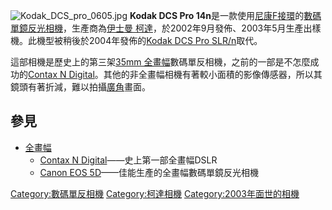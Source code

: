 {{Infobox Digicam
| model = Kodak DCS Pro 14n
| image = [[File:Kodak_DCS_pro_0605.jpg|300px]]
| kind = [[135系統|135系統]][[數碼單鏡反光相機|數碼單鏡反光相機]]
| sensor = 36 x 24 mm [[CMOS|CMOS]]|
| res = 4560 x 3048 (13.89 百萬[[像素|像素]])
| lens = 可更換，[[尼康F接環|F接環]]
| viewfinder =
| storage = [[CF卡|CF卡]]
| shutter = 
| shutterRange =
| metering = TTL
| emode = 全自動，預設, [[快門優先|快門優先]], [[光圈優先|光圈優先]]，手動
| mmode = 評價，局部，點測光
| farea =
| fmode = 單次、AI伺服、AI焦點、手動對焦
| cont =
| speedRange =
| rearLCD =
| weight =
| battery =
| obp =
}}


[[File:Kodak_DCS_pro_0605.jpg|thumb]]
'''Kodak DCS Pro 14n'''是一款使用[[尼康F接環|尼康F接環]]的[[數碼單鏡反光相機|數碼單鏡反光相機]]，生產商為[[伊士曼柯達公司|伊士曼 柯達]]，於2002年9月發佈、2003年5月生產出樣機。此機型被稍後於2004年發佈的[[Kodak_DCS_Pro_SLR/n|Kodak DCS Pro SLR/n]]取代。

這部相機是歷史上的第三架[[135底片|35mm 全畫幅]]數碼單反相機，之前的一部是不怎麼成功的[[Contax_N_Digital|Contax N Digital]]。其他的非全畫幅相機有著較小面積的影像傳感器，所以其鏡頭有著折減，難以拍攝[[廣角|廣角]]畫面。

== 參見 ==
*[[全畫幅|全畫幅]]
**[[Contax_N_Digital|Contax N Digital]]——史上第一部全畫幅DSLR
**[[Canon_EOS_5D|Canon EOS 5D]]——佳能生產的全畫幅數碼單鏡反光相機

[[Category:數碼單反相機|Category:數碼單反相機]]
[[Category:柯達相機|Category:柯達相機]]
[[Category:2003年面世的相機|Category:2003年面世的相機]]